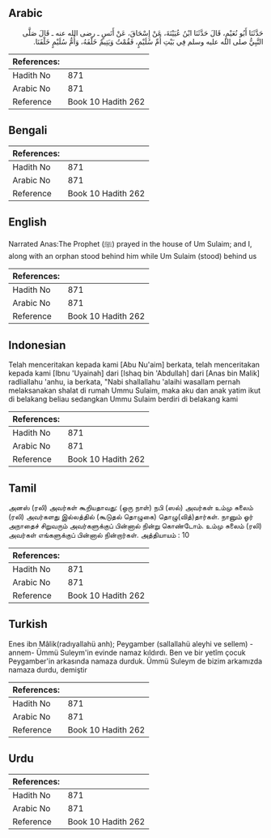 ## Arabic


<div dir="rtl" lang="ar" style={{fontSize:'larger',backgroundColor:'#f8f9fa',padding:20}}>
حَدَّثَنَا أَبُو نُعَيْمٍ، قَالَ حَدَّثَنَا ابْنُ عُيَيْنَةَ، عَنْ إِسْحَاقَ، عَنْ أَنَسٍ ـ رضى الله عنه ـ قَالَ صَلَّى النَّبِيُّ صلى الله عليه وسلم فِي بَيْتِ أُمِّ سُلَيْمٍ، فَقُمْتُ وَيَتِيمٌ خَلْفَهُ، وَأُمُّ سُلَيْمٍ خَلْفَنَا‏.‏
</div>
<div style={{backgroundColor:'#f8f9fa',padding:20, marginBottom: 10}}><table> <thead> <tr> <th>References:</th> <th></th> </tr> </thead> <tbody><tr><td>Hadith No</td><td>871</td></tr><tr><td>Arabic No</td><td>871</td></tr><tr><td>Reference</td><td>Book 10 Hadith 262</td></tr></tbody></table></div>

## Bengali


<div dir="ltr" lang="bn" style={{fontSize:'larger',backgroundColor:'#f8f9fa',padding:20}}>

</div>
<div style={{backgroundColor:'#f8f9fa',padding:20, marginBottom: 10}}><table> <thead> <tr> <th>References:</th> <th></th> </tr> </thead> <tbody><tr><td>Hadith No</td><td>871</td></tr><tr><td>Arabic No</td><td>871</td></tr><tr><td>Reference</td><td>Book 10 Hadith 262</td></tr></tbody></table></div>

## English


<div dir="ltr" lang="en" style={{fontSize:'larger',backgroundColor:'#f8f9fa',padding:20}}>
Narrated Anas:The Prophet (ﷺ) prayed in the house of Um Sulaim; and I, along with an orphan stood behind him while Um Sulaim (stood) behind us
</div>
<div style={{backgroundColor:'#f8f9fa',padding:20, marginBottom: 10}}><table> <thead> <tr> <th>References:</th> <th></th> </tr> </thead> <tbody><tr><td>Hadith No</td><td>871</td></tr><tr><td>Arabic No</td><td>871</td></tr><tr><td>Reference</td><td>Book 10 Hadith 262</td></tr></tbody></table></div>

## Indonesian


<div dir="ltr" lang="id" style={{fontSize:'larger',backgroundColor:'#f8f9fa',padding:20}}>
Telah menceritakan kepada kami [Abu Nu'aim] berkata, telah menceritakan kepada kami [Ibnu 'Uyainah] dari [Ishaq bin 'Abdullah] dari [Anas bin Malik] radliallahu 'anhu, ia berkata, "Nabi shallallahu 'alaihi wasallam pernah melaksanakan shalat di rumah Ummu Sulaim, maka aku dan anak yatim ikut di belakang beliau sedangkan Ummu Sulaim berdiri di belakang kami
</div>
<div style={{backgroundColor:'#f8f9fa',padding:20, marginBottom: 10}}><table> <thead> <tr> <th>References:</th> <th></th> </tr> </thead> <tbody><tr><td>Hadith No</td><td>871</td></tr><tr><td>Arabic No</td><td>871</td></tr><tr><td>Reference</td><td>Book 10 Hadith 262</td></tr></tbody></table></div>

## Tamil


<div dir="ltr" lang="ta" style={{fontSize:'larger',backgroundColor:'#f8f9fa',padding:20}}>
அனஸ் (ரலி) அவர்கள் கூறியதாவது: (ஒரு நாள்) நபி (ஸல்) அவர்கள் உம்மு சுலைம் (ரலி) அவர்களது இல்லத்தில் (கூடுதல் தொழுகை) தொழு(வித்)தார்கள். நானும் ஓர் அநாதைச் சிறுவரும் அவர்களுக்குப் பின்னால் நின்று கொண்டோம். உம்மு சுலைம் (ரலி) அவர்கள் எங்களுக்குப் பின்னால் நின்றார்கள். அத்தியாயம் : 10
</div>
<div style={{backgroundColor:'#f8f9fa',padding:20, marginBottom: 10}}><table> <thead> <tr> <th>References:</th> <th></th> </tr> </thead> <tbody><tr><td>Hadith No</td><td>871</td></tr><tr><td>Arabic No</td><td>871</td></tr><tr><td>Reference</td><td>Book 10 Hadith 262</td></tr></tbody></table></div>

## Turkish


<div dir="ltr" lang="tr" style={{fontSize:'larger',backgroundColor:'#f8f9fa',padding:20}}>
Enes ibn Mâlik(radıyallahü anh); Peygamber (sallallahü aleyhi ve sellem) -annem- Ümmü Suleym'in evinde namaz kıldırdı. Ben ve bir yetîm çocuk Peygamber'in arkasında namaza durduk. Ümmü Suleym de bizim arkamızda namaza durdu, demiştir
</div>
<div style={{backgroundColor:'#f8f9fa',padding:20, marginBottom: 10}}><table> <thead> <tr> <th>References:</th> <th></th> </tr> </thead> <tbody><tr><td>Hadith No</td><td>871</td></tr><tr><td>Arabic No</td><td>871</td></tr><tr><td>Reference</td><td>Book 10 Hadith 262</td></tr></tbody></table></div>

## Urdu


<div dir="rtl" lang="ur" style={{fontSize:'larger',backgroundColor:'#f8f9fa',padding:20}}>

</div>
<div style={{backgroundColor:'#f8f9fa',padding:20, marginBottom: 10}}><table> <thead> <tr> <th>References:</th> <th></th> </tr> </thead> <tbody><tr><td>Hadith No</td><td>871</td></tr><tr><td>Arabic No</td><td>871</td></tr><tr><td>Reference</td><td>Book 10 Hadith 262</td></tr></tbody></table></div>